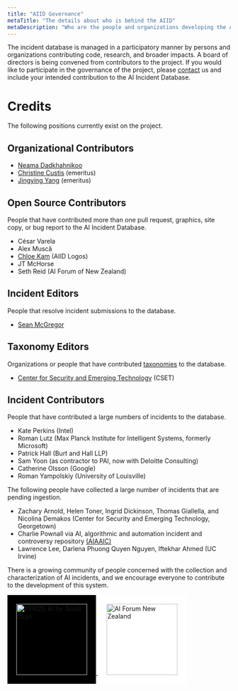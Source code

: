 ```yaml
---
title: "AIID Governance"
metaTitle: "The details about who is behind the AIID"
metaDescription: "Who are the people and organizations developing the AIID?"
---
```


The incident database is managed in a participatory manner by persons and organizations contributing code, research, and broader impacts. A board of directors is being convened from contributors to the project. If you would like to participate in the governance of the project, please [contact](/contact) us and include your intended contribution to the AI Incident Database.

# Credits

The following positions currently exist on the project.

## Organizational Contributors

* [Neama Dadkhahnikoo](https://www.linkedin.com/in/neama/)
* [Christine Custis](https://www.su.edu/symposium/business-symposium-speakers/christine-custis/) (emeritus)
* [Jingying Yang](https://www.linkedin.com/in/jingyingyang/) (emeritus)

## Open Source Contributors

People that have contributed more than one pull request, graphics, site copy, or bug report to the AI Incident Database.

* César Varela
* Alex Muscă
* [Chloe Kam](http://kamchy.com) (AIID Logos)
* JT McHorse
* Seth Reid (AI Forum of New Zealand)

## Incident Editors

People that resolve incident submissions to the database.

* [Sean McGregor](https://seanbmcgregor.com/)

## Taxonomy Editors

Organizations or people that have contributed [taxonomies](https://incidentdatabase.ai/research/4-taxonomies) to the database.

* [Center for Security and Emerging Technology](https://cset.georgetown.edu/) (CSET)

## Incident Contributors

People that have contributed a large numbers of incidents to the database.

* Kate Perkins (Intel)
* Roman Lutz (Max Planck Institute for Intelligent Systems, formerly Microsoft)
* Patrick Hall (Burt and Hall LLP)
* Sam Yoon (as contractor to PAI, now with Deloitte Consulting)
* Catherine Olsson (Google)
* Roman Yampolskiy (University of Louisville)

The following people have collected a large number of incidents that are pending ingestion.

* Zachary Arnold, Helen Toner, Ingrid Dickinson, Thomas Giallella, and Nicolina Demakos (Center for Security and Emerging Technology, Georgetown)
* Charlie Pownall via AI, algorithmic and automation incident and controversy repository [(AIAAIC)](https://www.aiaaic.org/)
* Lawrence Lee, Darlena Phuong Quyen Nguyen, Iftekhar Ahmed (UC Irvine)

There is a growing community of people concerned with the collection and characterization of AI incidents, and we encourage everyone to contribute to the development of this system.

<a href="https://xprize.org/aiforgood">
<img
     src="/images/AI4G-Logo-Inline-White.png"
     alt="XPRIZE AI for Good Logo"
     style="background-color:black;padding:20px;width: 160px;" />
</a>

<a href="https://aiforum.org.nz/">
<img
     src="/images/AI-Forum-Logo_MAORI_HOR_RGB_100high.jpg"
     alt="AI Forum New Zealand"
     style="background-color:white;padding:20px;width: 160px;" />
</a>
